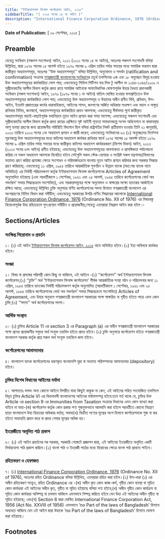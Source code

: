 ```yaml
---
title: "ইন্টারন্যাশনাল ফিনান্স কর্পোরেশন আইন, ২০১৫"
sidebarTitle: "( ২০১৫ সনের ১৪ নং আইন )"
description: "International Finance Corporation Ordinance, 1976 (Ordinance No. XII of 1976) রহিতক্রমে উহা পুনঃপ্রণয়নের উদ্দেশ্যে প্রণীত আইন"
---
```


**Date of Publication:** [ ০৯ সেপ্টেম্বর, ২০১৫ ]

## Preamble

যেহেতু সংবিধান (পঞ্চদশ সংশোধন) আইন, ২০১১ (২০১১ সনের ১৪ নং আইন), অতঃপর পঞ্চদশ সংশোধনী বলিয়া উল্লিখিত, দ্বারা ১৯৭৫ সালের ১৫ আগস্ট হইতে ১৯৭৯ সালের ৯ এপ্রিল তারিখ পর্যন্ত সময়ের মধ্যে সামরিক ফরমান দ্বারা জারীকৃত অধ্যাদেশসমূহ, অতঃপর ‘‘উক্ত অধ্যাদেশসমূহ’’ বলিয়া উল্লিখিত, অনুমোদন ও সমর্থন (ratification and confirmation) সংক্রান্ত [গণপ্রজাতন্ত্রী বাংলাদেশের সংবিধান](/act-957.html "গণপ্রজাতন্ত্রী বাংলাদেশের সংবিধান")ের চতুর্থ তফসিলের ৩ক এবং ১৮ অনুচ্ছেদ বিলুপ্ত হওয়ায় উক্ত অধ্যাদেশসমূহের কার্যকারিতা লোপ পায়; এবংযেহেতু সিভিল পিটিশন ফর লিভ টু আপীল নং ১০৪৪-১০৪৫/২০০৯ এ সুপ্রীমকোর্টের আপীল বিভাগ কর্তৃক প্রদত্ত রায়ে সামরিক আইনকে অসাংবিধানিক ঘোষণাপূর্বক উহার বৈধতা প্রদানকারী সংবিধান (পঞ্চম সংশোধন) আইন, ১৯৭৯ (১৯৭৯ সনের ১ নং আইন) বাতিল ঘোষিত হওয়ার ফলশ্রুতিতেও উক্ত অধ্যাদেশসমূহের কার্যকারিতা লোপ পায়; এবংযেহেতু উক্ত অধ্যাদেশসমূহ ও উহাদের অধীন প্রণীত বিধি, প্রবিধান, উপ-আইন, ইত্যাদি প্রজাতন্ত্রের কর্মের ধারাবাহিকতা, আইনের শাসন, জনগণের অর্জিত অধিকার সংরক্ষণ এবং বহাল ও অক্ষুণ্ণ রাখিবার নিমিত্ত, জনস্বার্থে, অধ্যাদেশসমূহের কার্যকারিতা প্রদান আবশ্যক; এবংযেহেতু দীর্ঘসময় পূর্বে জারীকৃত অধ্যাদেশসমূহ যাচাই-বাছাইপূর্বক যথানিয়মে নূতন আইন প্রণয়ন করা সময় সাপেক্ষ; এবংযেহেতু পঞ্চদশ সংশোধনী এবং সুপ্রীমকোর্টের আপীল বিভাগ কর্তৃক প্রদত্ত রায়ের প্রেক্ষিতে সৃষ্ট আইনী শূন্যতা সমাধানকল্পে সংসদ অধিবেশনে না থাকাবস্থায় আশু ব্যবস্থা গ্রহণের জন্য প্রয়োজনীয় পরিস্থিতি বিদ্যমান ছিল বলিয়া রাষ্ট্রপতির নিকট প্রতীয়মান হওয়ায় তিনি ২১ জানুয়ারি, ২০১৩ তারিখে ২০১৩ সনের ১নং অধ্যাদেশ প্রণয়ন ও জারী করেন; এবংযেহেতু সংবিধানের ৯৩ (২) অনুচ্ছেদের নির্দেশনা পূরণকল্পে উক্ত অধ্যাদেশসমূহের মধ্যে কতিপয় অধ্যাদেশ কার্যকর রাখিবার স্বার্থে ১৯৭৫ সালের ১৫ আগস্ট হইতে ১৯৭৯ সালের ৯ এপ্রিল তারিখ পর্যন্ত সময়ের মধ্যে জারীকৃত কতিপয় অধ্যাদেশ কার্যকরকরণ (বিশেষ বিধান) আইন, ২০১৩ (২০১৩ সনের ৬নং আইন) প্রণীত হইয়াছে; এবংযেহেতু উক্ত অধ্যাদেশসমূহের আবশ্যকতা ও প্রাসঙ্গিকতা পর্যালোচনা করিয়া যে সকল অধ্যাদেশ আবশ্যক বিবেচিত হইবে সেইগুলি সকল স্টেক-হোল্ডার ও সংশ্লিষ্ট সকল মন্ত্রণালয়/বিভাগের মতামত গ্রহণ করিয়া প্রযোজ্য ক্ষেত্রে সংশোধন ও পরিমার্জনক্রমে বাংলায় নূতন আইন প্রণয়ন করিবার জন্য সরকার সিদ্ধান্ত গ্রহণ করিয়াছে; এবংযেহেতু ১১ এপ্রিল, ১৯৫৫ তারিখে আন্তর্জাতিক পুনর্গঠন ও উন্নয়ন ব্যাংক (অত:পর ব্যাংক নামে অভিহিত) এর নির্বাহী পরিচালকগণ কর্তৃক ইন্টারন্যাশনাল ফিনান্স কর্পোরেশনের Articles of Agreement অনুমোদিত হইয়াছে (এবং পরবর্তীকালে ১ সেপ্টেম্বর, ১৯৬১ এবং ২৫ আগস্ট, ১৯৬৫ তারিখে কর্পোরেশনের বোর্ড অব গভর্নরস’ সভার সিদ্ধান্তক্রমে সংশোধিত), এবং সরকারসমূহের পক্ষে অনুমোদন ও স্বাক্ষরের লক্ষ্যে ব্যাংকের আর্কাইভে রক্ষিত আছে; এবংযেহেতু উল্লিখিত চুক্তি অনুসারে বর্ণিত কর্পোরেশনের সদস্য হিসাবে গণপ্রজাতন্ত্রী বাংলাদেশ এর অংশগ্রহণের নিমিত্ত বিধান করা সমীচীন; এবংযেহেতু সরকারের উপরি-বর্ণিত সিদ্ধান্তের আলোকে [International Finance Corporation Ordinance, 1976](/act-512.html "International Finance Corporation Ordinance, 1976") (Ordinance No. XII of 1976) এর বিষয়বস্তু বিবেচনাপূর্বক উহা রহিতক্রমে পুন:প্রণয়ন সমীচীন ও প্রয়োজনীয়;সেহেতু এতদ্‌দ্বারা নিম্নরূপ আইন করা হইল :-

## Sections/Articles

### সংক্ষিপ্ত শিরোনাম ও প্রবর্তন

১। (১) এই আইন [ইন্টারন্যাশনাল ফিনান্স কর্পোরেশন আইন, ২০১৫](/act-1168.html "ইন্টারন্যাশনাল ফিনান্স কর্পোরেশন আইন, ২০১৫") নামে অভিহিত হইবে।(২) ইহা অবিলম্বে কার্যকর হইবে।

### সংজ্ঞা

২। বিষয় বা প্রসঙ্গের পরিপন্থী কোন কিছু না থাকিলে, এই আইনে -(১) ‘‘কর্পোরেশন’’ অর্থ ইন্টারন্যাশনাল ফিনান্স কর্পোরেশন;(২) ‘‘চুক্তি’’ অর্থ ‘ইন্টারন্যাশনাল ফিনান্স কর্পোরেশন’ শীর্ষক আন্তর্জাতিক সংস্থা গঠন ও পরিচালনার জন্য ১১ এপ্রিল, ১৯৫৫ তারিখে ব্যাংকের নির্বাহী পরিচালকগণ কর্তৃক অনুমোদিত (পরবর্তীকালে ১ সেপ্টেম্বর, ১৯৬১ এবং ২৫ আগস্ট, ১৯৬৫ তারিখে কর্পোরেশনের বোর্ড অব গভর্নরস’ সভার সিদ্ধান্তক্রমে সংশোধিত) Articles of Agreement, এবং উহার অনুবলে গণপ্রজাতন্ত্রী বাংলাদেশ সরকারের পক্ষে স্বাক্ষরিত বা গৃহীত হইতে পারে এমন কোন চুক্তি;(৩) ‘‘সদস্য’’ অর্থ কর্পোরেশনের সদস্য।

### আর্থিক সংস্থান

৩। (১) চুক্তির Article 11 এর section 3 এর Paragraph (a) এর অধীন গণপ্রজাতন্ত্রী বাংলাদেশ সরকারের পক্ষে প্রদেয় প্রয়োজনীয় সমুদয় অর্থ সংযুক্ত তহবিল হইতে প্রদত্ত হইবে।(২) চুক্তি অনুসারে কর্পোরেশন হইতে গণপ্রজাতন্ত্রী বাংলাদেশ সরকার কর্তৃক প্রাপ্ত সকল অর্থ সংযুক্ত তহবিলে জমা হইবে।

### কর্পোরেশনের আমানতদার

৪। বাংলাদেশ ব্যাংক কর্পোরেশনের ধারণকৃত বাংলাদেশি মুদ্রা বা অন্যান্য পরিসম্পদের আমানতদার (depository) হইবে।

### চুক্তির বিশেষ বিধানের আইনের মর্যাদা

৫। আপাততঃ বলবৎ অন্য কোনো আইনে বিপরীত যাহা কিছুই থাকুক না কেন, এই আইনের সহিত সংযোজিত তফসিলে বিধৃত চুক্তির Article VI এর বিধানাবলী বাংলাদেশের আইনের মর্যাদাসম্পন্ন হইবে:তবে শর্ত থাকে যে, চুক্তির উক্ত Article এর section 9 এর Immunities from Taxation সংক্রান্ত বিধানের এমন কোন ব্যাখ্যা করা যাইবে না যাহা-(ক) কর্পোরেশন কর্তৃক কোন প্রকার পণ্য শুল্কমুক্তভাবে আমদানি করা হইলে পরবর্তীতে কোনো নিয়ন্ত্রণ ছাড়া বাংলাদেশে উহা বিক্রয়ের অধিকার বর্তায়; অথবা(খ) বিক্রীত পণ্যের মূল্যের অংশ হিসাবে কর্পোরেশনকে শুল্ক বা কর হইতে অব্যাহতি প্রদান করে বা প্রদত্ত সেবার মূল্যের অধিক হয়।

### ইংরেজীতে অনূদিত পাঠ প্রকাশ

৬। (১) এই আইন প্রবর্তনের পর সরকার, সরকারি গেজেটে প্রজ্ঞাপন দ্বারা, এই আইনের ইংরেজীতে অনূদিত একটি নির্ভরযোগ্য পাঠ প্রকাশ করিবে।(২) বাংলা পাঠ ও ইংরেজী পাঠের মধ্যে বিরোধের ক্ষেত্রে বাংলা পাঠ প্রাধান্য পাইবে।

### রহিতকরণ ও হেফাজত

৭। (১) [International Finance Corporation Ordinance, 1976](/act-512.html "International Finance Corporation Ordinance, 1976") (Ordinance No. XII of 1976), অতঃপর রহিত Ordinance বলিয়া উল্লিখিত, এতদ্‌দ্বারা রহিত করা হইল।(২) উপ-ধারা (১) এর অধীন রহিতকরণ সত্ত্বেও, রহিত Ordinance এর -(ক) অধীন কৃত কোন কাজ-কর্ম, গৃহীত কোন ব্যবস্থা বা সূচিত কোন কার্যধারা এই আইনের অধীন কৃত, গৃহীত বা সূচিত হইয়াছে বলিয়া গণ্য হইবে;(খ) অধীন গৃহীত কোন কার্যক্রম বা সূচিত কোন কার্যধারা অনিষ্পন্ন বা চলমান থাকিলে এমনভাবে নিষ্পন্ন করিতে হইবে যেন উহা এই আইনের অধীন গৃহীত বা সূচিত হইয়াছে; এবং(গ) Section 6 দ্বারা ঘোষিত International Finance Corporation Act, 1956 (Act No. XXVIII of 1956) এমনভাবে ‘no Part of the laws of Bangladesh’ হিসাবে অব্যাহত থাকিবে যেন এই আইন দ্বারা উহাকে ‘no Part of the laws of Bangladesh’ হিসাবে ঘোষণা করা হইয়াছে।

## Footnotes
